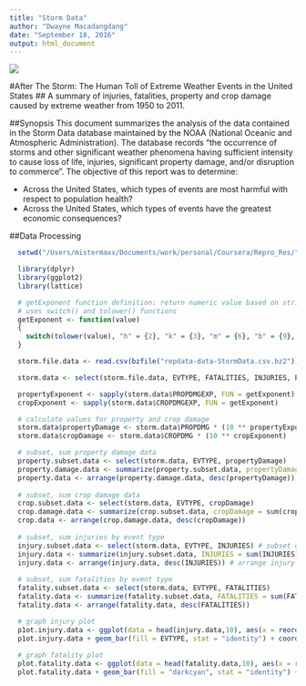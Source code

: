 ```yaml
---
title: "Storm Data"
author: "Dwayne Macadangdang"
date: "September 18, 2016"
output: html_document
---
```

![](katrina.jpg)

#After The Storm: The Human Toll of Extreme Weather Events in the United States
## A summary of injuries, fatalities, property and crop damage caused by extreme weather from 1950 to 2011.

##Synopsis
This document summarizes the analysis of the data contained in the Storm Data database maintained by the NOAA (National Oceanic and Atmospheric Administration). The database records "the occurrence of storms and other significant weather phenomena having sufficient intensity to cause loss of life, injuries, significant property damage, and/or disruption to commerce". The objective of this report was to determine:

* Across the United States, which types of events are most harmful with respect to population health?
* Across the United States, which types of events have the greatest economic consequences?

##Data Processing


```r
  setwd("/Users/mistermaxx/Documents/work/personal/Coursera/Repro_Res/")
```
  
```r
  library(dplyr)
  library(ggplot2)
  library(lattice)
```
  
  
```r
  # getExponent function definition: return numeric value based on string value passed in
  # uses switch() and tolower() functions
  getExponent <- function(value)
  {
    switch(tolower(value), "h" = {2}, "k" = {3}, "m" = {6}, "b" = {9}, {0})
  }
```
  
```r
  storm.file.data <- read.csv(bzfile("repdata-data-StormData.csv.bz2"))
```

```r
  storm.data <- select(storm.file.data, EVTYPE, FATALITIES, INJURIES, PROPDMG, PROPDMGEXP, CROPDMG, CROPDMGEXP)
```

```r
  propertyExponent <- sapply(storm.data$PROPDMGEXP, FUN = getExponent)
  cropExponent <- sapply(storm.data$CROPDMGEXP, FUN = getExponent)
```
  
```r
  # calculate values for property and crop damage
  storm.data$propertyDamage <- storm.data$PROPDMG * (10 ** propertyExponent)
  storm.data$cropDamage <- storm.data$CROPDMG * (10 ** cropExponent)
```

```r
  # subset, sum property damage data
  property.subset.data <- select(storm.data, EVTYPE, propertyDamage)
  property.damage.data <- summarize(property.subset.data, propertyDamage = sum(propertyDamage))
  property.data <- arrange(property.damage.data, desc(propertyDamage))
  
  # subset, sum crop damage data
  crop.subset.data <- select(storm.data, EVTYPE, cropDamage)
  crop.damage.data <- summarize(crop.subset.data, cropDamage = sum(cropDamage))
  crop.data <- arrange(crop.damage.data, desc(cropDamage))
  
  # subset, sum injuries by event type
  injury.subset.data <- select(storm.data, EVTYPE, INJURIES) # subset down to just event type, injuries
  injury.data <- summarize(injury.subset.data, INJURIES = sum(INJURIES)) # sum the injuries by event type
  injury.data <- arrange(injury.data, desc(INJURIES)) # arrange injury totals in descending order
  
  # subset, sum fatalities by event type
  fatality.subset.data <- select(storm.data, EVTYPE, FATALITIES)
  fatality.data <- summarize(fatality.subset.data, FATALITIES = sum(FATALITIES))
  fatality.data <- arrange(fatality.data, desc(FATALITIES))
```

```r
  # graph injury plot
  p1ot.injury.data <- ggplot(data = head(injury.data,10), aes(x = reorder(EVTYPE, INJURIES), y = INJURIES))
  p1ot.injury.data + geom_bar(fill = EVTYPE, stat = "identity") + coord_flip() + ylab("Total number of injuries") + xlab("Event type") + ggtitle("Health impact of weather events in the US - Top 10") + theme(legend.position = "none")
  
  # graph fatality plot
  plot.fatality.data <- ggplot(data = head(fatality.data,10), aes(x = reorder(EVTYPE, FATALITIES), y = FATALITIES))
  plot.fatality.data + geom_bar(fill = "darkcyan", stat = "identity") + coord_flip() + ylab("Total Fatalities") + xlab("Event Type") + theme(legend.position = "none")
```

